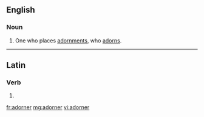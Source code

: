 ==English==

===Noun===
{{en-noun}}

# One who places [[adornment]]s, who [[adorn]]s.

----

==Latin==

===Verb===
{{la-verb-form|adōrner}}

# {{conjugation of|adorno|adōrnō|1|s|pres|pass|sub|lang=la}}

[[fr:adorner]]
[[mg:adorner]]
[[vi:adorner]]
